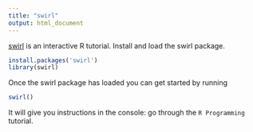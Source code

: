 ```yaml
---
title: "swirl"
output: html_document
---
```

[swirl](http://swirlstats.com/) is an interactive R tutorial. Install and load the swirl package.

```r
install.packages('swirl')
library(swirl)
```

Once the swirl package has loaded you can get started by running
```r
swirl()
```

It will give you instructions in the console: go through the `R Programming` tutorial.